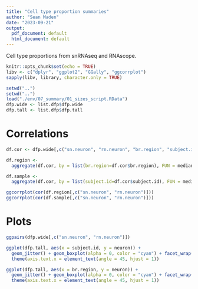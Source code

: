 ```yaml
---
title: "Cell type proportion summaries"
author: "Sean Maden"
date: "2023-09-21"
output:
  pdf_document: default
  html_document: default
---
```


Cell type proportions from snRNAseq and RNAscope.

```r
knitr::opts_chunk$set(echo = TRUE)
libv <- c("dplyr", "ggplot2", "GGally", "ggcorrplot")
sapply(libv, library, character.only = TRUE)
```

```r
setwd("..")
setwd("..")
load("./env/07_summary/01_sizes_script.RData")
dfp.wide <- list.dfp$dfp.wide
dfp.tall <- list.dfp$dfp.tall
```
# Correlations

```r
df.cor <- dfp.wide[,c("sn.neuron", "rn.neuron", "br.region", "subject.id")]

df.region <- 
  aggregate(df.cor, by = list(br.region=df.cor$br.region), FUN = median)

df.sample <- 
  aggregate(df.cor, by = list(subject.id=df.cor$subject.id), FUN = median)

ggcorrplot(cor(df.region[,c("sn.neuron", "rn.neuron")]))
ggcorrplot(cor(df.sample[,c("sn.neuron", "rn.neuron")]))
```

# Plots

```r
ggpairs(dfp.wide[,c("sn.neuron", "rn.neuron")])
```

```r
ggplot(dfp.tall, aes(x = subject.id, y = neuron)) + 
  geom_jitter() + geom_boxplot(alpha = 0, color = "cyan") + facet_wrap(~size.type.label) +
  theme(axis.text.x = element_text(angle = 45, hjust = 1))
```

```r
ggplot(dfp.tall, aes(x = br.region, y = neuron)) + 
  geom_jitter() + geom_boxplot(alpha = 0, color = "cyan") + facet_wrap(~size.type.label) +
  theme(axis.text.x = element_text(angle = 45, hjust = 1))
```
